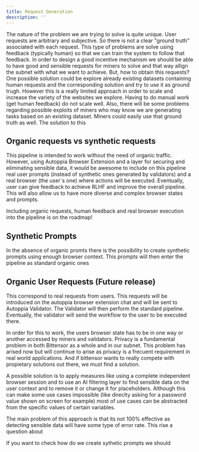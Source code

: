 ```yaml
---
title: Request Generation
description: ''
---
```


The nature of the problem we are trying to solve is quite unique. User requests are arbitrary and subjective. So there is not a clear "ground truth" associated with each request. This type of problems are solve using feedback (typically human) so that we can train the system to follow that feedback.
In order to design a good incentive mechanism we should be able to have good and sensible requests for miners to solve and that way allign the subnet with what we want to achieve. But, how to obtain this requests?
One possible solution could be explore already existing datasets containing human requests and the corresponding solution and try to use it as ground trugh. However this is a really limited approach in order to scale and increase the variety of the websites we explore. Having to do manual work (get human feedback) do not scale well. Also, there will be some problems regarding possible exploits of miners who may know we are generating tasks based on an existing dataset. Miners could easily use that ground truth as well.
The solution to this 


## Organic requests vs synthetic requests
This pipeline is intended to work without the need of organic traffic. However, using Autoppia Browser Extension and a layer for securing and eliminating sensible data, it would be awesome to include on this pipeline real user prompts (instead of synthetic ones generated by validators) and a real browser (the user´s one) where actions will be executed. Eventually, user can give feedback to achieve RLHF and improve the overall pipeline. This will also allow us to have more diverse and complex browser states and prompts. 

<Note>Including organic requests, human feedback and real browser execution into the pipeline is on the roadmap!</Note>

## Synthetic Prompts
In the absence of organic promts there is the possibility to create synthetic prompts using enough browser context. This prompts will then enter the pipeline as standard organic ones 

## Organic User Requests (Future release)
This correspond to real requests from users. This requests will be introduced on the autoppia browser extension chat and will be sent to Autoppia Validator. The Validator will then perform the standard pipeline. Eventually, the validator will send the workflow to the user to be executed there. 

In order for this to work, the users browser state has to be in one way or another accessed by miners and validators. Privacy is a fundamental problem in both Bittensor as a whole and in our subnet. This problem has arised now but will continue to arise as privacy is a frecuent requirement in real world applications. And if bittensor wants to really compete with propietary solutions out there, we must find a solution. 

A possible solution is to apply measures like using a complete independent browser session and to use an AI filtering layer to find sensible data on the user context and to remove it or change it for placeholders. Although this can make some use cases impossible (like direclty asking for a password value shown on screen for example) most of use cases can be abstracted from the specific values of certain variables.

The main problem of this approach is that its not 100% effective as detecting sensible data will have some type of error rate. This rise a question about 

<Note>If you want to check how do we create sythetic prompts we should</Note>